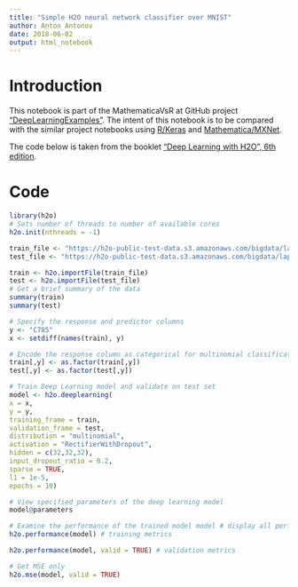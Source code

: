 ```yaml
---
title: "Simple H2O neural network classifier over MNIST"
author: Anton Antonov
date: 2018-06-02
output: html_notebook
---
```


# Introduction

This notebook is part of the MathematicaVsR at GitHub project ["DeepLearningExamples"](https://github.com/antononcube/MathematicaVsR/tree/master/Projects/DeepLearningExamples).
The intent of this notebook is to be compared with the similar project notebooks using 
[R/Keras](https://github.com/antononcube/MathematicaVsR/blob/master/Projects/DeepLearningExamples/R/Keras-with-R-talk-introduction.Rmd)
and
[Mathematica/MXNet](https://github.com/antononcube/MathematicaVsR/blob/master/Projects/DeepLearningExamples/Mathematica/Simple-neural-network-classifier-over-MNIST-data.pdf).

The code below is taken from the booklet ["Deep Learning with H2O", 6th edition](http://docs.h2o.ai/h2o/latest-stable/h2o-docs/booklets/DeepLearningBooklet.pdf).

# Code

```r
library(h2o)
# Sets number of threads to number of available cores
h2o.init(nthreads = -1)

train_file <- "https://h2o-public-test-data.s3.amazonaws.com/bigdata/laptop/mnist/train.csv.gz"
test_file <- "https://h2o-public-test-data.s3.amazonaws.com/bigdata/laptop/mnist/test.csv.gz"

train <- h2o.importFile(train_file)
test <- h2o.importFile(test_file)
# Get a brief summary of the data
summary(train)
summary(test)
```

```r
# Specify the response and predictor columns
y <- "C785"
x <- setdiff(names(train), y)

# Encode the response column as categorical for multinomial classification
train[,y] <- as.factor(train[,y])
test[,y] <- as.factor(test[,y])

# Train Deep Learning model and validate on test set
model <- h2o.deeplearning(
x = x,
y = y,
training_frame = train,
validation_frame = test,
distribution = "multinomial",
activation = "RectifierWithDropout",
hidden = c(32,32,32),
input_dropout_ratio = 0.2,
sparse = TRUE,
l1 = 1e-5,
epochs = 10)
```

```r
# View specified parameters of the deep learning model
model@parameters
```

```r
# Examine the performance of the trained model model # display all performance metrics
h2o.performance(model) # training metrics 
```

```r
h2o.performance(model, valid = TRUE) # validation metrics
```

```r
# Get MSE only
h2o.mse(model, valid = TRUE)
```

